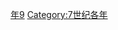 {{Catnav|頁面分類|历史|歷史時代|年|7世纪各年}}
{{Commons category|629}}

[[Category:620年代|年9]]
[[Category:7世纪各年|Category:7世纪各年]]